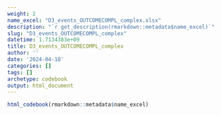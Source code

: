 ```yaml
---
weight: 2
name_excel: "D3_events_OUTCOMECOMPL_complex.xlsx"
description: "`r get_description(rmarkdown::metadata$name_excel)`"
slug: "D3_events_OUTCOMECOMPL_complex"
datetime: 1.7134383e+09
title: D3_events_OUTCOMECOMPL_complex
author: ''
date: '2024-04-18'
categories: []
tags: []
archetype: codebook
output: html_document
---
```


```r
html_codebook(rmarkdown::metadata$name_excel)
```

